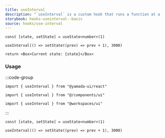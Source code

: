 ```yaml
---
title: useInterval
description: "`useInterval` is a custom hook that runs a function at a specified interval."
storybook: hooks-useinterval--basic
source: hooks/use-interval
---
```


```tsx preview functional client
const [state, setState] = useState<number>(1)

useInterval(() => setState((prev) => prev + 1), 3000)

return <Box>Current state: {state}</Box>
```

### Usage

:::code-group

```tsx [package]
import { useInterval } from "@yamada-ui/react"
```

```tsx [alias]
import { useInterval } from "@/components/ui"
```

```tsx [monorepo]
import { useInterval } from "@workspaces/ui"
```

:::

```tsx
const [state, setState] = useState<number>(1)

useInterval(() => setState((prev) => prev + 1), 3000)
```
